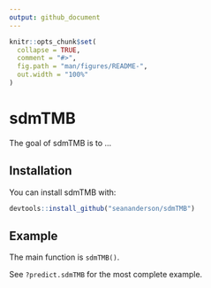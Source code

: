```yaml
---
output: github_document
---
```


<!-- README.md is generated from README.Rmd. Please edit that file -->

```r
knitr::opts_chunk$set(
  collapse = TRUE,
  comment = "#>",
  fig.path = "man/figures/README-",
  out.width = "100%"
)
```

# sdmTMB

<!-- [![Travis build status](https://travis-ci.org/seananderson/sdmTMB.svg?branch=master)](https://travis-ci.org/seananderson/sdmTMB) -->

The goal of sdmTMB is to ...

## Installation

You can install sdmTMB with:

``` r
devtools::install_github("seananderson/sdmTMB")
```

## Example

The main function is `sdmTMB()`.

See `?predict.sdmTMB` for the most complete example.
